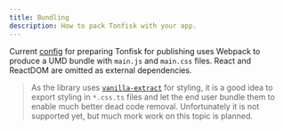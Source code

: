 ```yaml
---
title: Bundling
description: How to pack Tonfisk with your app.
---
```


Current [config](https://github.com/tchayen/tonfisk/blob/main/packages/tonfisk/webpack.config.js) for preparing Tonfisk for publishing uses Webpack to produce a UMD bundle with `main.js` and `main.css` files. React and ReactDOM are omitted as external dependencies.

> As the library uses [`vanilla-extract`](https://vanilla-extract.style/) for styling, it is a good idea to export styling in `*.css.ts` files and let the end user bundle them to enable much better dead code removal. Unfortunately it is not supported yet, but much mork work on this topic is planned.
